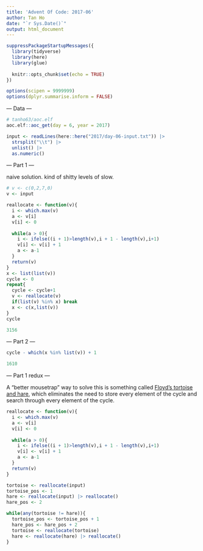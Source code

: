 ```yaml
---
title: 'Advent Of Code: 2017-06'
author: Tan Ho
date: "`r Sys.Date()`"
output: html_document
---
```


```r
suppressPackageStartupMessages({
  library(tidyverse)
  library(here)
  library(glue)
  
  knitr::opts_chunk$set(echo = TRUE)
})

options(scipen = 9999999)
options(dplyr.summarise.inform = FALSE)
```

--- Data ---

```r
# tanho63/aoc.elf
aoc.elf::aoc_get(day = 6, year = 2017)
```

```r
input <- readLines(here::here("2017/day-06-input.txt")) |> 
  strsplit("\\t") |> 
  unlist() |> 
  as.numeric()
```

--- Part 1 ---

naive solution. kind of shitty levels of slow.

```r
# v <- c(0,2,7,0)
v <- input

reallocate <- function(v){
  i <- which.max(v)
  a <- v[i]
  v[i] <- 0
  
  while(a > 0){
    i <- ifelse((i + 1)>length(v),i + 1 - length(v),i+1)
    v[i] <- v[i] + 1
    a <- a-1
  }
  return(v)
}
x <- list(list(v))
cycle <- 0
repeat{
  cycle <- cycle+1
  v <- reallocate(v)
  if(list(v) %in% x) break
  x <- c(x,list(v))
}
cycle
```
```r
3156
```

--- Part 2 ---

```r
cycle - which(x %in% list(v)) + 1
```
```r
1610
```

--- Part 1 redux ---

A "better mousetrap" way to solve this is something called [Floyd's tortoise and hare](https://en.wikipedia.org/wiki/Cycle_detection#Floyd's_tortoise_and_hare), which eliminates the need to store every element of the cycle and search through every element of the cycle. 


```r
reallocate <- function(v){
  i <- which.max(v)
  a <- v[i]
  v[i] <- 0
  
  while(a > 0){
    i <- ifelse((i + 1)>length(v),i + 1 - length(v),i+1)
    v[i] <- v[i] + 1
    a <- a-1
  }
  return(v)
}

tortoise <- reallocate(input)
tortoise_pos <- 1
hare <- reallocate(input) |> reallocate()
hare_pos <- 2

while(any(tortoise != hare)){
  tortoise_pos <- tortoise_pos + 1
  hare_pos <- hare_pos + 2
  tortoise <- reallocate(tortoise)
  hare <- reallocate(hare) |> reallocate()
}

```

